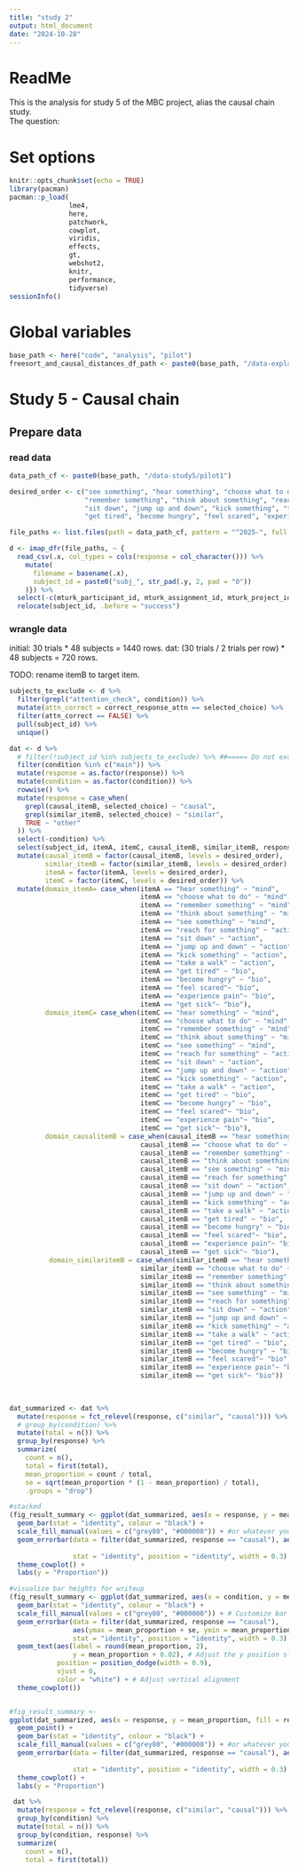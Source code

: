 ```yaml
---
title: "study 2"
output: html_document
date: "2024-10-28"
---
```


# ReadMe

This is the analysis for study 5 of the MBC project, alias the causal chain study.  
The question: 

# Set options

```r
knitr::opts_chunk$set(echo = TRUE)
library(pacman)
pacman::p_load(
               lme4, 
               here, 
               patchwork, 
               cowplot, 
               viridis, 
               effects, 
               gt,
               webshot2,
               knitr,
               performance,
               tidyverse)
sessionInfo()

```

# Global variables

```r
base_path <- here("code", "analysis", "pilot")
freesort_and_causal_distances_df_path <- paste0(base_path, "/data-explanation_1/freesort_minus_causals.csv")

```


# Study 5 - Causal chain

## Prepare data

### read data

```r
data_path_cf <- paste0(base_path, "/data-study5/pilot1")

desired_order <- c("see something", "hear something", "choose what to do", 
                   "remember something", "think about something", "reach for something", 
                   "sit down", "jump up and down", "kick something", "take a walk", 
                   "get tired", "become hungry", "feel scared", "experience pain", "get sick")

file_paths <- list.files(path = data_path_cf, pattern = "^2025-", full.names = TRUE)

d <- imap_dfr(file_paths, ~ {
  read_csv(.x, col_types = cols(response = col_character())) %>%
    mutate(
      filename = basename(.x),
      subject_id = paste0("subj_", str_pad(.y, 2, pad = "0"))
    )}) %>%
  select(-c(mturk_participant_id, mturk_assignment_id, mturk_project_id)) %>%
  relocate(subject_id, .before = "success")

```

### wrangle data

initial: 30 trials * 48 subjects = 1440 rows.
dat: (30 trials / 2 trials per row) * 48 subjects = 720 rows.

TODO: rename itemB to target item.

```r
subjects_to_exclude <- d %>%
  filter(grepl("attention_check", condition)) %>% 
  mutate(attn_correct = correct_response_attn == selected_choice) %>% 
  filter(attn_correct == FALSE) %>%
  pull(subject_id) %>% 
  unique()

dat <- d %>% 
  # filter(!subject_id %in% subjects_to_exclude) %>% ##===== Do not exclude for now
  filter(condition %in% c("main")) %>% 
  mutate(response = as.factor(response)) %>% 
  mutate(condition = as.factor(condition)) %>% 
  rowwise() %>%
  mutate(response = case_when(
    grepl(causal_itemB, selected_choice) ~ "causal",
    grepl(similar_itemB, selected_choice) ~ "similar",
    TRUE ~ "other"
  )) %>% 
  select(-condition) %>% 
  select(subject_id, itemA, itemC, causal_itemB, similar_itemB, response) %>% 
  mutate(causal_itemB = factor(causal_itemB, levels = desired_order),
         similar_itemB = factor(similar_itemB, levels = desired_order),
         itemA = factor(itemA, levels = desired_order),
         itemC = factor(itemC, levels = desired_order)) %>% 
  mutate(domain_itemA= case_when(itemA == "hear something" ~ "mind", 
                                 itemA == "choose what to do" ~ "mind",
                                 itemA == "remember something" ~ "mind",
                                 itemA == "think about something" ~ "mind",
                                 itemA == "see something" ~ "mind",
                                 itemA == "reach for something" ~ "action",
                                 itemA == "sit down" ~ "action", 
                                 itemA == "jump up and down" ~ "action",
                                 itemA == "kick something" ~ "action",
                                 itemA == "take a walk" ~ "action",
                                 itemA == "get tired" ~ "bio", 
                                 itemA == "become hungry" ~ "bio",
                                 itemA == "feel scared"~ "bio",
                                 itemA == "experience pain"~ "bio",
                                 itemA == "get sick"~ "bio"),
         domain_itemC= case_when(itemC == "hear something" ~ "mind", 
                                 itemC == "choose what to do" ~ "mind",
                                 itemC == "remember something" ~ "mind",
                                 itemC == "think about something" ~ "mind",
                                 itemC == "see something" ~ "mind",
                                 itemC == "reach for something" ~ "action",
                                 itemC == "sit down" ~ "action", 
                                 itemC == "jump up and down" ~ "action",
                                 itemC == "kick something" ~ "action",
                                 itemC == "take a walk" ~ "action",
                                 itemC == "get tired" ~ "bio", 
                                 itemC == "become hungry" ~ "bio",
                                 itemC == "feel scared"~ "bio",
                                 itemC == "experience pain"~ "bio",
                                 itemC == "get sick"~ "bio"),
         domain_causalitemB = case_when(causal_itemB == "hear something" ~ "mind", 
                                 causal_itemB == "choose what to do" ~ "mind",
                                 causal_itemB == "remember something" ~ "mind",
                                 causal_itemB == "think about something" ~ "mind",
                                 causal_itemB == "see something" ~ "mind",
                                 causal_itemB == "reach for something" ~ "action",
                                 causal_itemB == "sit down" ~ "action", 
                                 causal_itemB == "jump up and down" ~ "action",
                                 causal_itemB == "kick something" ~ "action",
                                 causal_itemB == "take a walk" ~ "action",
                                 causal_itemB == "get tired" ~ "bio", 
                                 causal_itemB == "become hungry" ~ "bio",
                                 causal_itemB == "feel scared"~ "bio",
                                 causal_itemB == "experience pain"~ "bio",
                                 causal_itemB == "get sick"~ "bio"),
          domain_similaritemB = case_when(similar_itemB == "hear something" ~ "mind", 
                                 similar_itemB == "choose what to do" ~ "mind",
                                 similar_itemB == "remember something" ~ "mind",
                                 similar_itemB == "think about something" ~ "mind",
                                 similar_itemB == "see something" ~ "mind",
                                 similar_itemB == "reach for something" ~ "action",
                                 similar_itemB == "sit down" ~ "action", 
                                 similar_itemB == "jump up and down" ~ "action",
                                 similar_itemB == "kick something" ~ "action",
                                 similar_itemB == "take a walk" ~ "action",
                                 similar_itemB == "get tired" ~ "bio", 
                                 similar_itemB == "become hungry" ~ "bio",
                                 similar_itemB == "feel scared"~ "bio",
                                 similar_itemB == "experience pain"~ "bio",
                                 similar_itemB == "get sick"~ "bio")) 
  
  

```




```r
dat_summarized <- dat %>%
  mutate(response = fct_relevel(response, c("similar", "causal"))) %>% 
  # group_by(condition) %>%
  mutate(total = n()) %>% 
  group_by(response) %>%
  summarize(
    count = n(),  
    total = first(total), 
    mean_proportion = count / total, 
    se = sqrt(mean_proportion * (1 - mean_proportion) / total),  
    .groups = "drop")

#stacked
(fig_result_summary <- ggplot(dat_summarized, aes(x = response, y = mean_proportion, fill = response)) +
  geom_bar(stat = "identity", colour = "black") +
  scale_fill_manual(values = c("grey80", "#000000")) + #or whatever you'd like!
  geom_errorbar(data = filter(dat_summarized, response == "causal"), aes(ymax = mean_proportion + se,
                                                                         ymin = mean_proportion - se),
                stat = "identity", position = "identity", width = 0.3) +
  theme_cowplot() +
  labs(y = "Proportion"))

#visualize bar heights for writeup
(fig_result_summary <- ggplot(dat_summarized, aes(x = condition, y = mean_proportion, fill = response)) +
  geom_bar(stat = "identity", colour = "black") +
  scale_fill_manual(values = c("grey80", "#000000")) + # Customize bar colors
  geom_errorbar(data = filter(dat_summarized, response == "causal"), 
                aes(ymax = mean_proportion + se, ymin = mean_proportion - se), 
                stat = "identity", position = "identity", width = 0.3) +
  geom_text(aes(label = round(mean_proportion, 2), 
                y = mean_proportion + 0.02), # Adjust the y position slightly above the bar
            position = position_dodge(width = 0.9), 
            vjust = 0,
            color = "white") + # Adjust vertical alignment
  theme_cowplot())


#fig_result_summary <- 
ggplot(dat_summarized, aes(x = response, y = mean_proportion, fill = response)) +
  geom_point() +
  geom_bar(stat = "identity", colour = "black") +
  scale_fill_manual(values = c("grey80", "#000000")) + #or whatever you'd like!
  geom_errorbar(data = filter(dat_summarized, response == "causal"), aes(ymax = mean_proportion + se,
                                                                         ymin = mean_proportion - se),
                stat = "identity", position = "identity", width = 0.3) +
  theme_cowplot() +
  labs(y = "Proportion")

 dat %>%
  mutate(response = fct_relevel(response, c("similar", "causal"))) %>% 
  group_by(condition) %>%
  mutate(total = n()) %>% 
  group_by(condition, response) %>%
  summarize(
    count = n(),  
    total = first(total))
 
 
```




